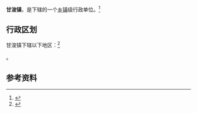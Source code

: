 {{中国乡级行政区|62/07/02/105/000}}

'''甘浚镇'''，是{{PRC admin/fullname|62/07/02/105/000|3}}下辖的一个[[乡镇|乡镇]]级行政单位。<ref>{{PRC admin/ref sgc|{{PRC admin/parent|62/07/02/105/000}}}}</ref>

== 行政区划 ==

甘浚镇下辖以下地区：<ref>{{PRC admin/ref sgc|62/07/02/105/000}}</ref>

{{PRC admin/children|62/07/02/105/000}}。

== 参考资料 ==

{{reflist}}

{{行政区划小作品}}
{{PRC admin/navcat|62/07/02/105/000}}